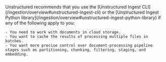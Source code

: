 <Info>
    Unstructured recommends that you use the [Unstructured Ingest CLI](/ingestion/overview#unstructured-ingest-cli) or the 
    [Unstructured Ingest Python library](/ingestion/overview#unstructured-ingest-python-library) if any of the following apply 
    to you:
    
    - You need to work with documents in cloud storage.
    - You want to cache the results of processing multiple files in batches.
    - You want more precise control over document-processing pipeline stages such as partitioning, chunking, filtering, staging, and embedding.
</Info>
